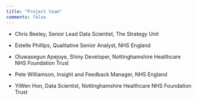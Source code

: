 ```yaml
---
title: "Project team"
comments: false
---
```


- Chris Beeley, Senior Lead Data Scientist, The Strategy Unit

- Estelle Phillips, Qualitative Senior Analyst, NHS England

- Oluwasegun Apejoye, Shiny Developer, Nottinghamshire Healthcare NHS Foundation Trust

- Pete Williamson, Insight and Feedback Manager, NHS England

- YiWen Hon, Data Scientist, Nottinghamshire Healthcare NHS Foundation Trust